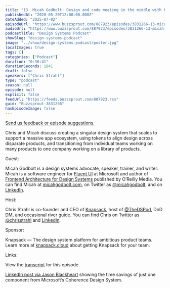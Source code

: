 ```yaml
---
title: "13. Micah Godbolt: Design and code meeting in the middle with Fluent UI at Microsoft"
publishedAt: "2020-05-20T12:00:00.000Z"
dateAdded: "2025-07-02"
episodeUrl: "https://www.buzzsprout.com/887923/episodes/3831266-13-micah-godbolt-design-and-code-meeting-in-the-middle-with-fluent-ui-at-microsoft.mp3"
audioUrl: "https://www.buzzsprout.com/887923/episodes/3831266-13-micah-godbolt-design-and-code-meeting-in-the-middle-with-fluent-ui-at-microsoft.mp3"
podcastTitle: "Design Systems Podcast"
showSlug: "design-systems-podcast"
image: "../show/design-systems-podcast/poster.jpg"
localImages: true
tags: []
categories: ["Podcast"]
duration: "0:30:41"
durationSeconds: 1841
draft: false
speakers: ["Chris Strahl"]
type: "podcast"
season: null
episode: null
explicit: false
feedUrl: "https://feeds.buzzsprout.com/887923.rss"
guid: "Buzzsprout-3831266"
hasEpisodeImage: false
---
```

[Send us feedback or episode suggestions.](https://www.buzzsprout.com/twilio/text_messages/887923/open_sms)

Chris and Micah discuss creating a singular design system that scales to support a massive app ecosystem, using tokens to align design across disparate products, and transitioning from individual teams working on many products to one company working on a library of products.  
  
Guest:  
  
Micah Godbolt is a design systems advocate, speaker, trainer, and writer. Micah is a software engineer for [Fluent UI](https://developer.microsoft.com/en-us/fluentui#/) at Microsoft and author of [Frontend Architecture for Design Systems](http://shop.oreilly.com/product/0636920040156.do) published by O’Reilly Media. You can find Micah at [micahgodbolt.com](https://www.micahgodbolt.com/), on Twitter as [@micahgodbolt](https://twitter.com/micahgodbolt), and on [LinkedIn](https://www.linkedin.com/in/micahgodbolt/).  
  
Host:  
  
Chris Strahl is co-founder and CEO of [Knapsack](https://www.knapsack.cloud/), host of [@TheDSPod](https://twitter.com/thedspod), DnD DM, and occasional river guide. You can find Chris on Twitter as [@chrisstrahl](https://twitter.com/chrisstrahl) and [LinkedIn](https://www.linkedin.com/in/chrisstrahl/).  
  
Sponsor:  
  
Knapsack — The design system platform for ambitious product teams. Learn more at [knapsack.cloud](https://www.knapsack.cloud/) about getting Knapsack for your team.  
  
Links:  
  
View the [transcript](https://drive.google.com/file/d/1AAyA3LnsRYdT1zScYDjuwyesukjY8IDX/view?usp=sharing) for this episode.  
  
[LinkedIn post via Jason Blackheart](https://www.linkedin.com/posts/mrblackheart_productdesign-userexperience-designsystem-activity-6641420294500286465--EAi) showing the time savings of just one component from Microsoft’s Coherence Design System.
